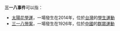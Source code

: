 '''三一八事件'''可以指：
*[[太陽花學運|太陽花學運]]，一場發生在2014年，位於[[台灣|台灣]]的[[學生運動|學生運動]]
*[[三一八慘案|三一八慘案]]，一場發生在1926年，位於[[中國|中國]]的[[群眾運動|群眾運動]]

{{Disambiguation|cat=五字亚洲事件消歧义}}